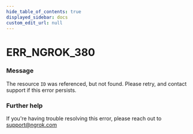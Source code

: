 ```yaml
---
hide_table_of_contents: true
displayed_sidebar: docs
custom_edit_url: null
---
```



# ERR_NGROK_380

### Message

The resource `ID` was referenced, but not found. Please retry, and contact support if this error persists.

### Further help

If you're having trouble resolving this error, please reach out to [support@ngrok.com](mailto:support@ngrok.com?subject=Help%20with%20ERR_NGROK_380)

<ErrorDetails error="err_ngrok_380" />
